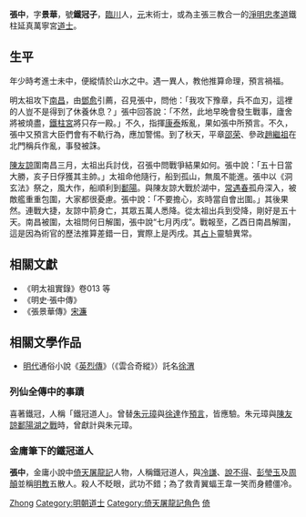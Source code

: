 {{Otheruses|other=名为张中的政治人物|张中 (1907年)}}

'''張中'''，字'''景華'''，號'''鐵冠子'''，[[臨川|臨川]]人，[[元|元]]末術士，或為主張三教合一的[[淨明道|淨明忠孝道]]鐵柱延真萬寧宮[[道士|道士]]。

== 生平 ==
年少時考進士未中，便縱情於山水之中。遇一異人，教他推算命理，預言禍福。

明太祖攻下[[南昌|南昌]]，由[[鄧愈|鄧愈]]引薦，召見張中，問他：「我攻下豫章，兵不血刃，這裡的人豈不是得到了休養休息？」張中回答說：「不然，此地早晚會發生戰事，廬舍將被燒盡，[[南昌萬壽宮|鐵柱宮]]將只存一殿。」不久，指揮[[康泰|康泰]]叛亂，果如張中所預言。不久，張中又預言大臣們會有不軌行為，應加警惕。到了秋天，平章[[邵荣|邵荣]]、參政[[趙繼祖|趙繼祖]]在北門稱兵作亂，事發被誅。

[[陳友諒|陳友諒]]圍南昌三月，太祖出兵討伐，召張中問戰爭結果如何。張中說：「五十日當大勝，亥子日俘獲其主帥。」太祖命他隨行，船到孤山，無風不能進。張中以《洞玄法》祭之，風大作，船順利到[[鄱陽|鄱陽]]。與陳友諒大戰於湖中，[[常遇春|常遇春]]孤舟深入，被敵艦重重包圍，大家都很憂慮。張中說：「不要擔心，亥時當自會出圍。」其後果然。連戰大捷，友諒中箭身亡，其眾五萬人悉降。從太祖出兵到受降，剛好是五十天。南昌被圍，太祖問何日解圍，張中說“七月丙戌”。戰報至，乙酉日南昌解圍，這是因為術官的歷法推算差錯一日，實際上是丙戌。其[[占卜|占卜]]靈驗異常。

== 相關文獻 ==
*《明太祖實錄》卷013 等
*《明史·張中傳》
*《張景華傳》[[宋濂|宋濂]]

== 相關文學作品 ==
* [[明代|明代]]通俗小說《[[英烈傳|英烈傳]]》（《雲合奇縱》）託名[[徐渭|徐渭]]

=== 列仙全傳中的事蹟 ===
喜著鐵冠，人稱「鐵冠道人」。曾替[[朱元璋|朱元璋]]與[[徐達|徐達]]作[[預言|預言]]，皆應驗。朱元璋與[[陳友諒|陳友諒]][[鄱陽湖之戰|鄱陽湖之戰]]時，曾獻計與朱元璋。

=== 金庸筆下的鐵冠道人 ===
{{金庸人物
|稱呼=鐵冠道人
|姓名=張中
|出生地=臨川
|小說=[[倚天屠龍記|倚天屠龍記]]
|門派=[[明教|明教]]
|頭銜=五散人
|血緣=
|內功=
|輕功=
|武功=
|兵器=
}}
'''張中'''，金庸小說中[[倚天屠龍記|倚天屠龍記]]人物，人稱鐵冠道人，與[[冷謙|冷謙]]、[[說不得|說不得]]、[[彭瑩玉|彭瑩玉]]及[[周顛|周顛]]並稱[[明教|明教]]五散人。殺人不眨眼，武功不錯；為了救青翼蝠王韋一笑而身體僵冷。

{{金庸小作品}}
{{Fict-char-stub}}

{{Authority control}}
{{DEFAULTSORT:Zhang张}}
[[Category:张姓|Zhong]]
[[Category:明朝道士|Category:明朝道士]]
[[Category:倚天屠龍記角色|Category:倚天屠龍記角色]]
[[Category:金庸筆下真實人物|倚]]